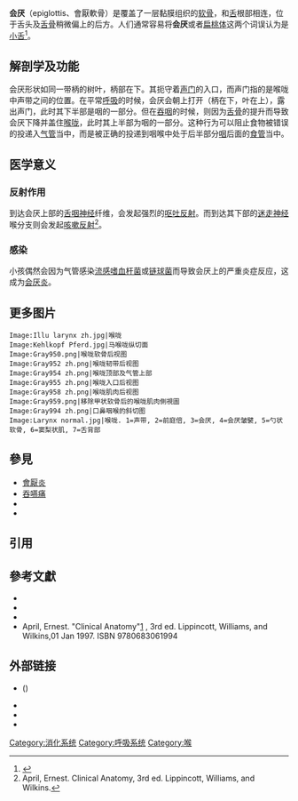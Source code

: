 {{noteTA
|G1=会厌
|1=hant=會厭;hans=会厌;
}}
{{Infobox anatomy
| Name        = 會厭
| Latin       = Epiglottis
| Greek       = 
| Image       = Gray958 zh.png
| Caption     = View of the [[larynx|larynx]] from behind. The epiglottis is the structure at the top of the image.
| Width       = 
| Image2      = 
| Caption2    = 
| Precursor   = {{le|咽下隆起|Hypopharyngeal eminence}}<ref name="ISBN 0-19-516568-3">{{cite book |author=Stevenson, Roger E. |title=Human malformations and related anomalies |publisher=Oxford University Press |location=Oxford [Oxfordshire] |year=2006 |pages= |isbn=0-19-516568-3 |oclc= |doi= |accessdate=}}</ref>
| System      = 
| Function    = Prevent food from entering the [[respiratory_tract|respiratory tract]].
| Artery      = 
| Vein        = 
| Nerve       = 
| Lymph       = 
<!--
| GraySubject = 236
| GrayPage    = 1075
| MeshName    = Epiglottis
| MeshNumber  = A02.165.257.625.411
| Dorlands    = three_07/000036096
| DorlandsID  = epiglottis
-->
}}
'''会厌'''（epiglottis、會厭軟骨）是覆盖了一层黏膜组织的[[软骨|软骨]]，和[[舌|舌]]根部相连，位于舌头及[[舌骨|舌骨]]稍微偏上的后方。人们通常容易将'''会厌'''或者[[扁桃体|扁桃体]]这两个词误认为是[[小舌|小舌]]<ref>{{Cite web |url=http://www.thefirstpost.co.uk/45548,features,someones-been-careless-with-my-eplglottis |title=存档副本 |access-date=2009-09-25 |archive-url=https://web.archive.org/web/20081009081330/http://www.thefirstpost.co.uk/45548,features,someones-been-careless-with-my-eplglottis |archive-date=2008-10-09 |dead-url=yes }}</ref>。

== 解剖学及功能 ==
会厌形状如同一带柄的树叶，柄部在下。其扼守着[[声门|声门]]的入口，而声门指的是喉咙中声带之间的位置。在平常[[呼吸|呼吸]]的时候，会厌会朝上打开（柄在下，叶在上），露出声门，此时其下半部是咽的一部分。但在[[吞咽|吞咽]]的时候，则因为[[舌骨|舌骨]]的提升而导致会厌下降并盖住[[喉头|喉咙]]，此时其上半部为咽的一部分。这种行为可以阻止食物被错误的投递入[[气管|气管]]当中，而是被正确的投递到咽喉中处于后半部分[[咽|咽]]后面的[[食管|食管]]当中。

== 医学意义 ==

=== 反射作用 ===
到达会厌上部的[[舌咽神经|舌咽神经]]纤维，会发起强烈的[[呕吐反射|呕吐反射]]。而到达其下部的[[迷走神经|迷走神经]]喉分支则会发起[[咳嗽反射|咳嗽反射]]<ref>April, Ernest. Clinical Anatomy, 3rd ed. Lippincott, Williams, and Wilkins.</ref>。

=== 感染 ===
小孩偶然会因为气管感染[[流感嗜血杆菌|流感嗜血杆菌]]或[[链球菌|链球菌]]而导致会厌上的严重炎症反应，这成为[[会厌炎|会厌炎]]。

== 更多图片 ==
<gallery>
 Image:Illu larynx zh.jpg|喉咙
 Image:Kehlkopf Pferd.jpg|马喉咙纵切面
 Image:Gray950.png|喉咙软骨后视图
 Image:Gray952 zh.png|喉咙韧带后视图
 Image:Gray954 zh.png|喉咙顶部及气管上部
 Image:Gray955 zh.png|喉咙入口后视图
 Image:Gray958 zh.png|喉咙肌肉后视图
 Image:Gray959.png|移除甲状软骨后的喉咙肌肉側視圖
 Image:Gray994 zh.png|口鼻咽喉的斜切图
 Image:Larynx normal.jpg|喉咙. 1=声带, 2=前庭倍, 3=会厌, 4=会厌皱襞, 5=勺状软骨, 6=窦梨状肌, 7=舌背部
</gallery>

==參見==
*[[會厭炎|會厭炎]]
*[[吞嚥痛|吞嚥痛]]
*{{le|呼吸醫學期刊|Respiratory Medicine}}
*{{le|耳科學耳鼻喉科與喉科學年鑑|Annals of Otology, Rhinology, and Laryngology}}

== 引用 ==
{{Gray's}}
{{reflist}}

==參考文獻==
{{refbegin|2}}
* {{cite book |author1= Richard L. Drake |author2= A. Wayne Vogl |author3= Adam W. M. Mitchell |title=Gray's Basic Anatomy  |publisher=Elsevier; 2 edition (March 7, 2017) |location=  |year=2017|pages=640 |isbn= 978-0323474047 |oclc= |doi=}}
* {{cite book |author1= Anne M Gilroy |author2= Brian R MacPherson |author3= , Michael Schuenke |author4= Erik Schulte |author5= Udo Schumacher|title=Atlas of Anatomy |url= https://archive.org/details/atlasofanatomy0000unse_p9k7 |publisher=Thieme; 3 edition (April 8, 2016) |location=  |year=2016|pages=760 |isbn= 978-1626232525 |oclc= |doi=}}
* {{cite book |author1=Dalley, Arthur F. |author2=Moore, Keith L. |title=Clinically Oriented Anatomy |url=https://archive.org/details/clinicallyorient00moor |publisher=Lippincott Williams & Wilkins |location=Hagerstown, MD |year=1999 |pages= |isbn=0-7817-5936-6 |oclc= |doi=}}
*April, Ernest. "Clinical Anatomy"[https://www.bookdepository.com/Clinical-Anatomy-Ernest-W-April/9780683061994] {{Wayback|url=https://www.bookdepository.com/Clinical-Anatomy-Ernest-W-April/9780683061994 |date=20171002072042 }}, 3rd ed. Lippincott, Williams, and Wilkins,01 Jan 1997. ISBN 9780683061994
{{refend}}

== 外部链接 ==
*{{NormanAnatomy|lesson11}} ({{NormanAnatomyFig|larynxsagsect}})
*{{youtube|mAGHCrfVHnk|會厭窩(會厭谿)囊腫與舌根部圓形乳頭狀味蕾（vallecular cysts & circumvallate papilla taste bud）}}
*{{youtube|I-tAnAFuUA0|位於舌根背部的味覺器官：輪廓狀乳突（Circumvallate papillae）}}
*{{youtube|Z3S2dD9BrSY|Larynx-Cartilages-3D Anatomy Tutorial}}

{{Larynx anatomy}}

[[Category:消化系统|Category:消化系统]]
[[Category:呼吸系统|Category:呼吸系统]]
[[Category:喉|Category:喉]]